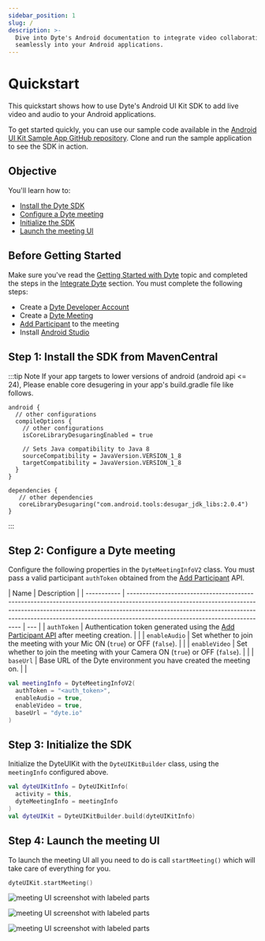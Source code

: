 ```yaml
---
sidebar_position: 1
slug: /
description: >-
  Dive into Dyte's Android documentation to integrate video collaboration
  seamlessly into your Android applications.
---
```



# Quickstart

This quickstart shows how to use Dyte's Android UI Kit SDK to add live video and
audio to your Android applications.

To get started quickly, you can use our sample code available in the [Android UI Kit Sample App GitHub repository](https://github.com/dyte-io/android-samples/tree/main/samples/android-ui-kit-sample-kotlin). 
Clone and run the sample application to see the SDK in action.

## Objective

You'll learn how to:

- [Install the Dyte SDK](#step-1-install-the-sdk-from-mavencentral)
- [Configure a Dyte meeting](#step-2-configure-a-dyte-meeting)
- [Initialize the SDK](#step-3-initialize-the-sdk)
- [Launch the meeting UI](#step-4-launch-the-meeting-ui)

## Before Getting Started

Make sure you've read the
[Getting Started with Dyte](/getting-started) topic and
completed the steps in the
[Integrate Dyte](/getting-started#integrate-dyte) section.
You must complete the following steps:

- Create a [Dyte Developer Account](https://dev.dyte.io/)
- Create a
  [Dyte Meeting](/api/?v=v2#/operations/create_meeting)
- [Add Participant](/api/?v=v2#/operations/add_participant)
  to the meeting
- Install [Android Studio](https://developer.android.com/studio)

## Step 1: Install the SDK from MavenCentral

<MavenLatestInstallation pkg="uikit" />

:::tip Note
If your app targets to lower versions of android (android api <= 24), Please enable core desugering in your app's build.gradle file like follows.

```
android {
  // other configurations
  compileOptions {
    // other configurations
    isCoreLibraryDesugaringEnabled = true

    // Sets Java compatibility to Java 8
    sourceCompatibility = JavaVersion.VERSION_1_8
    targetCompatibility = JavaVersion.VERSION_1_8
  }
}

dependencies {
   // other dependencies
   coreLibraryDesugaring("com.android.tools:desugar_jdk_libs:2.0.4")
}
```

:::

## Step 2: Configure a Dyte meeting

Configure the following properties in the `DyteMeetingInfoV2` class. You must pass a valid participant `authToken`
obtained from the [Add Participant](/api/?v=v2#/operations/add_participant) API.

| Name        | Description                                                                                                                                                                                                                                                                            |
| ----------- | -------------------------------------------------------------------------------------------------------------------------------------------------------------------------------------------------------------------------------------------------------------------------------------- | --- |
| `authToken` | Authentication token generated using the [Add Participant API](/api/?v=v2#/operations/add_participant) after meeting creation. |     |
| `enableAudio` | Set whether to join the meeting with your Mic ON (`true`) or OFF (`false`). |     |
| `enableVideo` | Set whether to join the meeting with your Camera ON (`true`) or OFF (`false`). |     |
| `baseUrl` | Base URL of the Dyte environment you have created the meeting on. |     |

```kotlin
val meetingInfo = DyteMeetingInfoV2(
  authToken = "<auth_token>",
  enableAudio = true, 
  enableVideo = true, 
  baseUrl = "dyte.io"
)
```

## Step 3: Initialize the SDK

Initialize the DyteUIKit with the `DyteUIKitBuilder` class, using the `meetingInfo` configured above.

```kotlin
val dyteUIKitInfo = DyteUIKitInfo(
  activity = this,
  dyteMeetingInfo = meetingInfo
)
val dyteUIKit = DyteUIKitBuilder.build(dyteUIKitInfo)
```

## Step 4: Launch the meeting UI

To launch the meeting UI all you need to do is call `startMeeting()` which will take
care of everything for you.

```kotlin
dyteUIKit.startMeeting()
```

![meeting UI screenshot with labeled parts](/static/mobile/0.x.x/mobile-setup.png)

![meeting UI screenshot with labeled parts](/static/mobile/0.x.x/mobile-meeting.png)

![meeting UI screenshot with labeled parts](/static/mobile/0.x.x/mobile-meeting-options.png)

<head>
  <title>Android Quickstart</title>
  <meta name="description" content="Dive into Dyte's Android documentation to integrate video collaboration seamlessly into your Android applications.">
</head>
